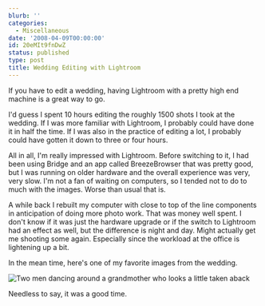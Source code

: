 ```yaml
---
blurb: ''
categories:
  - Miscellaneous
date: '2008-04-09T00:00:00'
id: 20eMIt9fnDwZ
status: published
type: post
title: Wedding Editing with Lightroom
---
```


If you have to edit a wedding, having Lightroom with a pretty high end machine is a great way to go. 

I'd guess I spent 10 hours editing the roughly 1500 shots I took at the wedding. If I was more familiar with Lightroom, I probably could have done it in half the time. If I was also in the practice of editing a lot, I probably could have gotten it down to three or four hours. 

All in all, I'm really impressed with Lightroom. Before switching to it, I had been using Bridge and an app called BreezeBrowser that was pretty good, but I was running on older hardware and the overall experience was
very, very slow. I'm not a fan of waiting on computers, so I tended not to do to much with the images. Worse than usual that is. 

A while back I rebuilt my computer with close to top of the line components in anticipation of doing more photo work. That was money well spent. I don't know if it was just the hardware upgrade or if the switch to Lightroom had an effect as well, but the difference is night and day. Might actually get me shooting some again. Especially since the workload at the office is lightening up a bit.

In the mean time, here's one of my favorite images from the wedding.

<Img
    src="wedding_dance_20080301_0965"
    alt="Two men dancing around a grandmother who looks a little taken aback"
/>

Needless to say, it was a good time.
